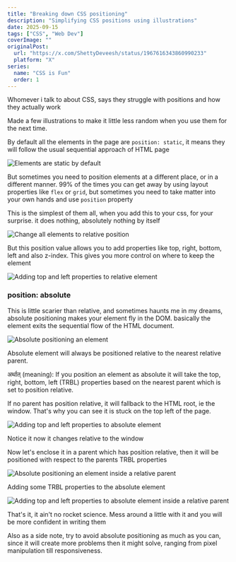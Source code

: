 ```yaml
---
title: "Breaking down CSS positioning"
description: "Simplifying CSS positions using illustrations"
date: 2025-09-15
tags: ["CSS", "Web Dev"]
coverImage: ""
originalPost:
  url: "https://x.com/ShettyDeveesh/status/1967616343860990233"
  platform: "X"
series:
  name: "CSS is Fun"
  order: 1
---
```


Whomever i talk to about CSS, says they struggle with positions and how they actually work

Made a few illustrations to make it little less random when you use them for the next time.

By default all the elements in the page are `position: static`, it means they will follow the usual sequential approach of HTML page

![Elements are static by default](https://dev-to-uploads.s3.amazonaws.com/uploads/articles/u8hgh7qj6hpg3aj0r7ci.png)

But sometimes you need to position elements at a different place, or in a different manner. 99% of the times you can get away by using layout properties like `flex` or `grid`, but sometimes you need to take matter into your own hands and use `position` property

This is the simplest of them all, when you add this to your css, for your surprise. it does nothing, absolutely nothing by itself

![Change all elements to relative position](https://dev-to-uploads.s3.amazonaws.com/uploads/articles/rcm5ueyyfui4i59fggfk.png)

But this position value allows you to add properties like top, right, bottom, left and also z-index. This gives you more control on where to keep the element

![Adding top and left properties to relative element](https://dev-to-uploads.s3.amazonaws.com/uploads/articles/z2uo4da9pa52a7wb41si.png)

### position: absolute

This is little scarier than relative, and sometimes haunts me in my dreams, absolute positioning makes your element fly in the DOM. basically the element exits the sequential flow of the HTML document.

![Absolute positioning an element](https://dev-to-uploads.s3.amazonaws.com/uploads/articles/f1j06t3d86bb36yo1yvi.png)

Absolute element will always be positioned relative to the nearest relative parent.

अर्थात् (meaning): If you position an element as absolute it will take the top, right, bottom, left (TRBL) properties based on the nearest parent which is set to position relative.

If no parent has position relative, it will fallback to the HTML root, ie the window. That's why you can see it is stuck on the top left of the page.

![Adding top and left properties to absolute element](https://dev-to-uploads.s3.amazonaws.com/uploads/articles/kskim9cevqkbrxddvt8z.png)

Notice it now it changes relative to the window

Now let's enclose it in a parent which has position relative, then it will be positioned with respect to the parents TRBL properties

![Absolute positioning an element inside a relative parent](https://dev-to-uploads.s3.amazonaws.com/uploads/articles/yup6g5xfyjppzvjrk90i.png)

Adding some TRBL properties to the absolute element

![Adding top and left properties to absolute element inside a relative parent](https://dev-to-uploads.s3.amazonaws.com/uploads/articles/e42ceo0yjfmd0ie5fcnb.png)

That's it, it ain't no rocket science. Mess around a little with it and you will be more confident in writing them

Also as a side note, try to avoid absolute positioning as much as you can, since it will create more problems then it might solve, ranging from pixel manipulation till responsiveness.
